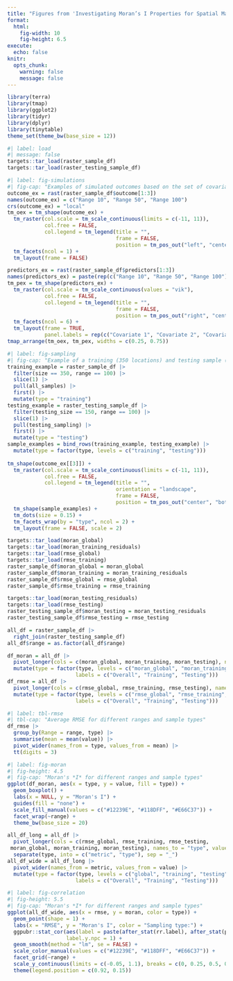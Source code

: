 ```yaml
---
title: "Figures from 'Investigating Moran’s I Properties for Spatial Machine Learning: A Preliminary Analysis'"
format:
  html:
    fig-width: 10 
    fig-height: 6.5
execute:
  echo: false
knitr:
  opts_chunk: 
    warning: false
    message: false
---
```


```r
library(terra)
library(tmap)
library(ggplot2)
library(tidyr)
library(dplyr)
library(tinytable)
theme_set(theme_bw(base_size = 12))
```

```r
#| label: load
#| message: false
targets::tar_load(raster_sample_df)
targets::tar_load(raster_testing_sample_df)
```

```r
#| label: fig-simulations
#| fig-cap: "Examples of simulated outcomes based on the set of covariates with different ranges (10, 50, 100)"
outcome_ex = rast(raster_sample_df$outcome[1:3])
names(outcome_ex) = c("Range 10", "Range 50", "Range 100")
crs(outcome_ex) = "local"
tm_oex = tm_shape(outcome_ex) +
  tm_raster(col.scale = tm_scale_continuous(limits = c(-11, 11)), 
            col.free = FALSE,
            col.legend = tm_legend(title = "",
                                   frame = FALSE,
                                   position = tm_pos_out("left", "center", , "top"))) +
  tm_facets(ncol = 1) +
  tm_layout(frame = FALSE)

predictors_ex = rast(raster_sample_df$predictors[1:3]) 
names(predictors_ex) = paste(rep(c("Range 10", "Range 50", "Range 100"), each = 6), names(predictors_ex))
tm_pex = tm_shape(predictors_ex) +
  tm_raster(col.scale = tm_scale_continuous(values = "vik"), 
            col.free = FALSE,
            col.legend = tm_legend(title = "",
                                   frame = FALSE,
                                   position = tm_pos_out("right", "center", , "bottom"))) +
  tm_facets(ncol = 6) +
  tm_layout(frame = TRUE,
            panel.labels = rep(c("Covariate 1", "Covariate 2", "Covariate 3", "Covariate 4", "Covariate 5", "Covariate 6"), 3))
tmap_arrange(tm_oex, tm_pex, widths = c(0.25, 0.75))
```

```r
#| label: fig-sampling
#| fig-cap: "Example of a training (350 locations) and testing sample (150 locations) on a simulated map with a range of 100"
training_example = raster_sample_df |>
  filter(size == 350, range == 100) |>
  slice(1) |>
  pull(all_samples) |>
  first() |>
  mutate(type = "training")
testing_example = raster_testing_sample_df |>
  filter(testing_size == 150, range == 100) |>
  slice(1) |>
  pull(testing_sampling) |>
  first() |>
  mutate(type = "testing")  
sample_examples = bind_rows(training_example, testing_example) |>
  mutate(type = factor(type, levels = c("training", "testing")))
  
tm_shape(outcome_ex[[3]]) +
  tm_raster(col.scale = tm_scale_continuous(limits = c(-11, 11)), 
            col.free = FALSE,
            col.legend = tm_legend(title = "",
                                   orientation = "landscape",
                                   frame = FALSE,
                                   position = tm_pos_out("center", "bottom"))) +
  tm_shape(sample_examples) +
  tm_dots(size = 0.15) +
  tm_facets_wrap(by = "type", ncol = 2) +
  tm_layout(frame = FALSE, scale = 2)
```

```r
targets::tar_load(moran_global)
targets::tar_load(moran_training_residuals)
targets::tar_load(rmse_global)
targets::tar_load(rmse_training)
raster_sample_df$moran_global = moran_global
raster_sample_df$moran_training = moran_training_residuals
raster_sample_df$rmse_global = rmse_global
raster_sample_df$rmse_training = rmse_training
```

```r
targets::tar_load(moran_testing_residuals)
targets::tar_load(rmse_testing)
raster_testing_sample_df$moran_testing = moran_testing_residuals
raster_testing_sample_df$rmse_testing = rmse_testing
```

```r
all_df = raster_sample_df |>
  right_join(raster_testing_sample_df)
all_df$range = as.factor(all_df$range)

df_moran = all_df |>
  pivot_longer(cols = c(moran_global, moran_training, moran_testing), names_to = "type", values_to = "value") |>
  mutate(type = factor(type, levels = c("moran_global", "moran_training", "moran_testing"),
                      labels = c("Overall", "Training", "Testing")))
df_rmse = all_df |>
  pivot_longer(cols = c(rmse_global, rmse_training, rmse_testing), names_to = "type", values_to = "value") |>
  mutate(type = factor(type, levels = c("rmse_global", "rmse_training", "rmse_testing"),
                      labels = c("Overall", "Training", "Testing")))
```

```r
#| label: tbl-rmse
#| tbl-cap: "Average RMSE for different ranges and sample types"
df_rmse |>
  group_by(Range = range, type) |>
  summarise(mean = mean(value)) |>
  pivot_wider(names_from = type, values_from = mean) |>
  tt(digits = 3)
```

```r
#| label: fig-moran
#| fig-height: 4.5
#| fig-cap: "Moran's *I* for different ranges and sample types"
ggplot(df_moran, aes(x = type, y = value, fill = type)) +
  geom_boxplot() +
  labs(x = NULL, y = "Moran's I") +
  guides(fill = "none") +
  scale_fill_manual(values = c("#12239E", "#118DFF", "#E66C37")) +
  facet_wrap(~range) +
  theme_bw(base_size = 20)
```

```r
all_df_long = all_df |>
  pivot_longer(cols = c(rmse_global, rmse_training, rmse_testing, 
 moran_global, moran_training, moran_testing), names_to = "type", values_to = "value") |>
  separate(type, into = c("metric", "type"), sep = "_")
all_df_wide = all_df_long |>
  pivot_wider(names_from = metric, values_from = value) |>
  mutate(type = factor(type, levels = c("global", "training", "testing"),
                      labels = c("Overall", "Training", "Testing")))
```

```r
#| label: fig-correlation
#| fig-height: 5.5
#| fig-cap: "Moran's *I* for different ranges and sample types"
ggplot(all_df_wide, aes(x = rmse, y = moran, color = type)) +
  geom_point(shape = 1) +
  labs(x = "RMSE", y = "Moran's I", color = "Sampling type:") +
  ggpubr::stat_cor(aes(label = paste(after_stat(rr.label), after_stat(p.label), sep = "~`,`~")),
                   label.y.npc = 1) +
  geom_smooth(method = "lm", se = FALSE) +
  scale_color_manual(values = c("#12239E", "#118DFF", "#E66C37")) +
  facet_grid(~range) +
  scale_y_continuous(limits = c(-0.05, 1.1), breaks = c(0, 0.25, 0.5, 0.75, 1)) +
  theme(legend.position = c(0.92, 0.15))
```
